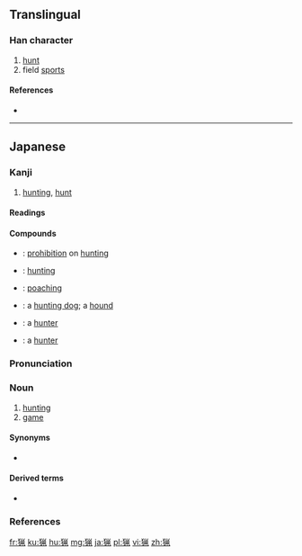 {{also|獵}}
==Translingual==

===Han character===
{{Han char|rn=94|rad=犬|as=08|sn=11|four=|canj=KHFHN}}

# [[hunt]]
# field [[sport]]s

====References====
* {{Han ref|kx=0714.051|dkj=20512|dj=1126.050|hdz=21354.141|uh=731F|ud=29471}}

----

==Japanese==

===Kanji===
{{ja-kanji|grade=c|rs=犬08|style=s|kyu=獵}}

# [[hunting]], [[hunt]]

====Readings====
{{ja-readings|goon=[[りょう]] (ryō)|kanon=[[りょう]] (ryō)|kun=[[かり|か-り]] (ka-ri), [[かる|か-る]] (ka-ru)}}

====Compounds====
{{der-top|Compounds}}
* {{ja-r|禁猟|きんりょう}}: [[prohibition]] on [[hunting]]
* {{ja-r|狩猟|しゅりょう}}: [[hunting]]
* {{ja-r|密猟|みつりょう}}: [[poaching]]
{{der-mid}}
* {{ja-r|猟犬|りょうけん}}: a [[hunting dog]]; a [[hound]]
* {{ja-r|猟師|りょうし}}: a [[hunter]]
* {{ja-r|猟者|りょうしゃ}}: a [[hunter]]
{{der-bottom}}

{{ja-kanjitab|りょう|yomi=o}}

===Pronunciation===
{{ja-pron|yomi=o|りょう|acc=1|acc_ref=DJR}}

===Noun===
{{ja-noun|kyu=獵|りょう|hhira=れふ}}

# [[hunting]]
# [[game]] {{qualifier|animals that one hunts}}

====Synonyms====
* {{l|ja|狩}}

====Derived terms====
* {{ja-r|漁|りょう}}

===References===
<references/>

[[fr:猟]]
[[ku:猟]]
[[hu:猟]]
[[mg:猟]]
[[ja:猟]]
[[pl:猟]]
[[vi:猟]]
[[zh:猟]]